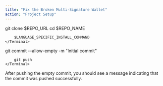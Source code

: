```yaml
---
title: "Fix the Broken Multi-Signature Wallet"
action: "Project Setup"
---
```


<ContentBox title="Project Setup" description="To begin, you need to clone the starter code needed for this challenge. Clone the repository to your local machine.">

<Step step="1" title="Clone the Repository">
    <Terminal>
        git clone $REPO_URL
    </Terminal>
</Step>

<Step step="2" title="Install Dependencies">
    <Terminal>
        cd $REPO_NAME
        
        $LANGUAGE_SPECIFIC_INSTALL_COMMAND
    </Terminal>
</Step>

<Step step="3" title="Push an empty commit">
    <Terminal>
        git commit --allow-empty -m "Initial commit"

        git push
    </Terminal>
</Step>

<Text>
    After pushing the empty commit, you should see a message indicating that the commit was pushed successfully.
</Text>

</ContentBox>

